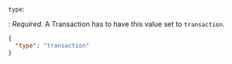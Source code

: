 `type`:

: _Required_. A Transaction has to have this value set to `transaction`.

  ```json
  {
    "type": "transaction"
  }
  ```